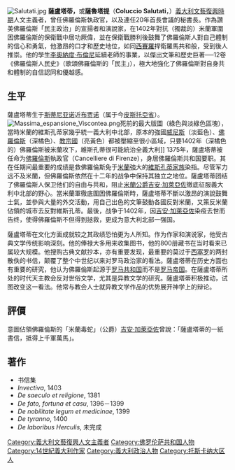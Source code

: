 {{Unreferenced|time=2022-04-30T04:14:07+00:00}}
[[File:Salutati.jpg|thumb]]
'''薩盧塔蒂，'''或'''薩魯塔提'''（'''Coluccio Salutati'''，{{bd|1331年|2月16日|1406年|5月4日}}）[[義大利文藝復興時期|義大利文藝復興時期]]人文主義者，曾任佛羅倫斯執政官，以及連任20年首長會議的秘書長。作為讚美佛羅倫斯「民主政治」的宣揚者和演說家，在1402年對抗（獨裁的）米蘭軍圍困佛羅倫斯的保衛戰中居功厥偉，並在保衛戰勝利後鼓舞了佛羅倫斯人對自己體制的信心和勇氣，他激昂的口才和歷史地位，如同[[西賽羅|西賽羅]]捍衛羅馬共和般，受到後人推崇。他的學生[[李奧納度·布倫尼|李奧納度·布倫尼]]延續老師的事業，以傑出文筆和歷史巨著──12卷《佛羅倫斯人民史》（歌頌佛羅倫斯的「民主」），極大地強化了佛羅倫斯對自身共和體制的自信認同和優越感。

==生平==
薩盧塔蒂生于[[斯蒂尼亚诺|斯蒂尼亚诺]]近[[布贾诺|布贾诺]]（属于今[[皮斯托亞省|皮斯托亞省]]）。
[[File:Massima_espansione_Viscontea.png|thumb]]死前的最大版圖（綠色與淡綠色區塊），當時米蘭的維斯孔蒂家幾乎統一義大利中北部，原本的強國[[威尼斯|威尼斯]]（淡藍色）、[[佛羅倫斯|佛羅倫斯]]（深橘色）、[[教宗國|教宗國]]（亮黃色）都被壓縮至很小區域，只要1402年（深橘色的）佛羅倫斯被米蘭攻下，維斯孔蒂很可能統治全義大利]]
1375年，薩盧塔蒂被任命为[[佛羅倫斯|佛羅倫斯]]執政官（Cancelliere di Firenze），身居佛羅倫斯共和国要职。其在任期间最重要的成绩是救佛羅倫斯免于[[米蘭|米蘭]]強大的[[維斯孔蒂家族|維斯孔蒂家族]]染指。尽管军力远不及米蘭，但佛羅倫斯依然在十二年的战争中保持其独立之地位。薩盧塔蒂团结了佛羅倫斯人保卫他们的自由与共和，阻止[[米蘭公爵|米蘭公爵]][[吉安·加萊亞佐·維斯孔蒂|吉安·加萊亞佐]]徹底征服義大利中北部的野心。當米蘭軍徹底圍困佛羅倫斯時，薩盧塔蒂不斷以激昂的演說鼓舞士氣，並參與大量的外交活動，用自己出色的文筆鼓動各國反對米蘭，又策反米蘭佔領的城市去反對維斯孔蒂。最後，战争于1402年，因[[吉安·加萊亞佐·維斯孔蒂|吉安·加萊亞佐]]染疫去世而告终，使得佛羅倫斯不但得到拯救，更成为意大利北部一强国。

薩盧塔蒂在文化方面成就较之其政绩恐怕更为人所知。作为作家和演说家，他受古典文学传统影响深刻。他的俸禄大多用来收集图书，他的800册藏书在当时看来已属较大规模。他搜购古典文献抄本，亦有重要发现，最重要的莫过于[[西塞罗|西塞罗]]的两封散佚的书信，颠覆了整个中世纪以来对罗马政治家的看法。薩盧塔蒂在历史方面也有重要的研究，他认为佛羅倫斯起源于[[罗马共和国|罗马共和国]]而不是[[罗马帝国|罗马帝国]]。在薩盧塔蒂所处的时代天主教会反对世俗文学，尤其是异教文学的研究。薩盧塔蒂积极推动，试图改变这一看法。他常与教会人士就异教文学作品的优势展开神学上的辩论。

== 評價 ==
意圖佔領佛羅倫斯的「米蘭毒蛇」（公爵）[[吉安·加萊亞佐·維斯孔蒂|吉安·加萊亞佐]]曾說：「薩盧塔蒂的一紙書信，抵得上千軍萬馬」。
==著作==
* 书信集
* ''Invectiva'', 1403
* ''De saeculo et religione'', 1381
* ''De fato, fortuna et casu'', 1396－1399
* ''De nobilitate legum et medicinae'', 1399
* ''De tyranno'', 1400
* ''De laboribus Herculis'', 未完成

{{Authority control}}

[[Category:義大利文藝復興人文主義者|Category:義大利文藝復興人文主義者]]
[[Category:佛罗伦萨共和国人物|Category:佛罗伦萨共和国人物]]
[[Category:14世紀義大利作家|Category:14世紀義大利作家]]
[[Category:義大利政治人物|Category:義大利政治人物]]
[[Category:托斯卡纳大区人|Category:托斯卡纳大区人]]